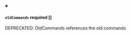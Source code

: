 
<details className="config-field" data-expandable="false" open>
<summary>

#### `oldCommands` <span class="config-field-required" data-required="false">required</span> <span class="config-field-type">[]</span> <span class="config-field-default"></span> <span class="config-field-enum"></span>

DEPRECATED: OldCommands references the old commands

</summary>



</details>
